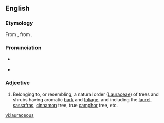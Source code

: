 ==English==

===Etymology===
From {{m|mul|Lauraceae}}, from {{etyl|la|en}} {{m|la|laurus||laurel}}.

===Pronunciation===
* {{a|US}} {{IPA|/ˌlɔɹˈeɪ.ʃəs/|lang=en}}
* {{rhymes|eɪʃəs|lang=en}}

===Adjective===
{{en-adj}}

# {{label|en|botany}} Belonging to, or resembling, a natural order ([[Lauraceae]]) of trees and shrubs having aromatic [[bark]] and [[foliage]], and including the [[laurel]], [[sassafras]], [[cinnamon]] tree, true [[camphor]] tree, etc.

[[vi:lauraceous]]